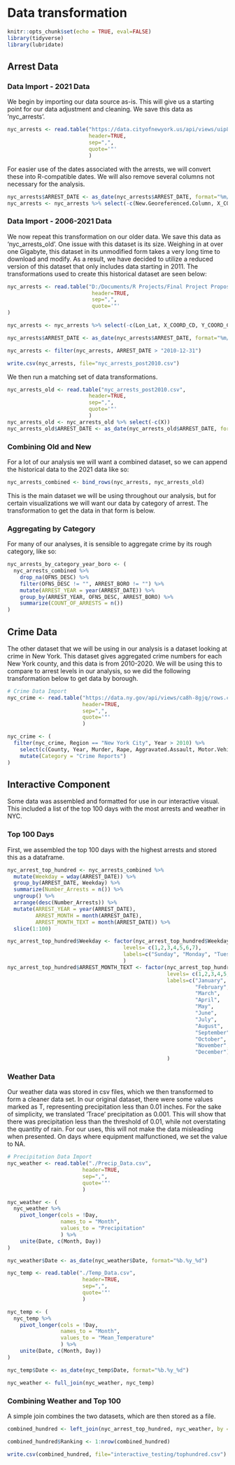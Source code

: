 # Data transformation

```r
knitr::opts_chunk$set(echo = TRUE, eval=FALSE)
library(tidyverse)
library(lubridate)
```

## Arrest Data

### Data Import - 2021 Data

We begin by importing our data source as-is. This will give us a starting point for our data adjustment and cleaning. We save this data as 'nyc_arrests'.

```r
nyc_arrests <- read.table("https://data.cityofnewyork.us/api/views/uip8-fykc/rows.csv?accessType=DOWNLOAD",
                          header=TRUE,
                          sep=",",
                          quote='"'
                          )
```

For easier use of the dates associated with the arrests, we will convert these into R-compatible dates. We will also remove several columns not necessary for the analysis.

```r
nyc_arrests$ARREST_DATE <- as_date(nyc_arrests$ARREST_DATE, format="%m/%d/%Y")
nyc_arrests <- nyc_arrests %>% select(-c(New.Georeferenced.Column, X_COORD_CD, Y_COORD_CD))
```

### Data Import - 2006-2021 Data

We now repeat this transformation on our older data. We save this data as 'nyc_arrests_old'. One issue with this dataset is its size. Weighing in at over one Gigabyte, this dataset in its unmodified form takes a very long time to download and modify. As a result, we have decided to utilize a reduced version of this dataset that only includes data starting in 2011. The transformations used to create this historical dataset are seen below:

```r
nyc_arrests <- read.table("D:/Documents/R Projects/Final Project Proposal/NYPD_Arrests_Data__Historic_.csv",
                           header=TRUE,
                           sep=",",
                           quote='"'
)

nyc_arrests <- nyc_arrests %>% select(-c(Lon_Lat, X_COORD_CD, Y_COORD_CD))

nyc_arrests$ARREST_DATE <- as_date(nyc_arrests$ARREST_DATE, format="%m/%d/%Y")

nyc_arrests <- filter(nyc_arrests, ARREST_DATE > "2010-12-31")

write.csv(nyc_arrests, file="nyc_arrests_post2010.csv")
```

We then run a matching set of data transformations.

```r
nyc_arrests_old <- read.table("nyc_arrests_post2010.csv",
                          header=TRUE,
                          sep=",",
                          quote='"'
                          )
nyc_arrests_old <- nyc_arrests_old %>% select(-c(X))
nyc_arrests_old$ARREST_DATE <- as_date(nyc_arrests_old$ARREST_DATE, format="%Y-%m-%d")
```

### Combining Old and New

For a lot of our analysis we will want a combined dataset, so we can append the historical data to the 2021 data like so:

```r
nyc_arrests_combined <- bind_rows(nyc_arrests, nyc_arrests_old)
```

This is the main dataset we will be using throughout our analysis, but for certain visualizations we will want our data by category of arrest. The transformation to get the data in that form is below.

### Aggregating by Category

For many of our analyses, it is sensible to aggregate crime by its rough category, like so:

```r
nyc_arrests_by_category_year_boro <- (
  nyc_arrests_combined %>%
    drop_na(OFNS_DESC) %>%
    filter(OFNS_DESC != "", ARREST_BORO != "") %>%
    mutate(ARREST_YEAR = year(ARREST_DATE)) %>%
    group_by(ARREST_YEAR, OFNS_DESC, ARREST_BORO) %>%
    summarize(COUNT_OF_ARRESTS = n())
)
```

## Crime Data

The other dataset that we will be using in our analysis is a dataset looking at crime in New York. This dataset gives aggregated crime numbers for each New York county, and this data is from 2010-2020. We will be using this to compare to arrest levels in our analysis, so we did the following transformation below to get data by borough.

```r
# Crime Data Import
nyc_crime <- read.table("https://data.ny.gov/api/views/ca8h-8gjq/rows.csv?accessType=DOWNLOAD&sorting=true",
                        header=TRUE,
                        sep=",",
                        quote='"'
                        )

nyc_crime <- (
  filter(nyc_crime, Region == "New York City", Year > 2010) %>%
    select(c(County, Year, Murder, Rape, Aggravated.Assault, Motor.Vehicle.Theft)) %>%
    mutate(Category = "Crime Reports")
)
```

## Interactive Component

Some data was assembled and formatted for use in our interactive visual. This included a list of the top 100 days with the most arrests and weather in NYC.

### Top 100 Days

First, we assembled the top 100 days with the highest arrests and stored this as a dataframe.

```r
nyc_arrest_top_hundred <- nyc_arrests_combined %>%
  mutate(Weekday = wday(ARREST_DATE)) %>%
  group_by(ARREST_DATE, Weekday) %>%
  summarize(Number_Arrests = n()) %>%
  ungroup() %>%
  arrange(desc(Number_Arrests)) %>%
  mutate(ARREST_YEAR = year(ARREST_DATE),
         ARREST_MONTH = month(ARREST_DATE),
         ARREST_MONTH_TEXT = month(ARREST_DATE)) %>%
  slice(1:100)

nyc_arrest_top_hundred$Weekday <- factor(nyc_arrest_top_hundred$Weekday,
                                     levels= c(1,2,3,4,5,6,7),
                                     labels=c("Sunday", "Monday", "Tuesday", "Wednesday", "Thursday","Friday","Saturday")
                                     )
nyc_arrest_top_hundred$ARREST_MONTH_TEXT <- factor(nyc_arrest_top_hundred$ARREST_MONTH_TEXT,
                                                   levels= c(1,2,3,4,5,6,7,8,9,10,11,12),
                                                   labels=c("January",
                                                            "February",
                                                            "March",
                                                            "April",
                                                            "May",
                                                            "June",
                                                            "July",
                                                            "August",
                                                            "September",
                                                            "October",
                                                            "November",
                                                            "December")
                                                   )


```


### Weather Data

Our weather data was stored in csv files, which we then transformed to form a cleaner data set. In our original dataset, there were some values marked as T, representing precipitation less than 0.01 inches. For the sake of simplicity, we translated 'Trace' precipitation as 0.001. This will show that there was precipitation less than the threshold of 0.01, while not overstating the quantity of rain. For our uses, this will not make the data misleading when presented. On days where equipment malfunctioned, we set the value to NA.

```r
# Precipitation Data Import
nyc_weather <- read.table("./Precip_Data.csv",
                        header=TRUE,
                        sep=",",
                        quote='"'
                        )

nyc_weather <- (
  nyc_weather %>%
    pivot_longer(cols = !Day,
                 names_to = "Month",
                 values_to = "Precipitation"
                 ) %>%
    unite(Date, c(Month, Day))
)

nyc_weather$Date <- as_date(nyc_weather$Date, format="%b.%y_%d")

nyc_temp <- read.table("./Temp_Data.csv",
                        header=TRUE,
                        sep=",",
                        quote='"'
                        )

nyc_temp <- (
  nyc_temp %>%
    pivot_longer(cols = !Day,
                 names_to = "Month",
                 values_to = "Mean_Temperature"
                 ) %>%
    unite(Date, c(Month, Day))
)

nyc_temp$Date <- as_date(nyc_temp$Date, format="%b.%y_%d")

nyc_weather <- full_join(nyc_weather, nyc_temp)
```

### Combining Weather and Top 100

A simple join combines the two datasets, which are then stored as a file.

```r
combined_hundred <- left_join(nyc_arrest_top_hundred, nyc_weather, by = c("ARREST_DATE" = "Date"))

combined_hundred$Ranking <- 1:nrow(combined_hundred)

write.csv(combined_hundred, file="interactive_testing/tophundred.csv")
```

